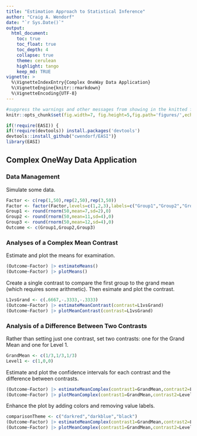 ```yaml
---
title: "Estimation Approach to Statistical Inference"
author: "Craig A. Wendorf"
date: "`r Sys.Date()`"
output:
  html_document:
    toc: true
    toc_float: true
    toc_depth: 4
    collapse: true
    theme: cerulean
    highlight: tango
    keep_md: TRUE
vignette: >
  %\VignetteIndexEntry{Complex OneWay Data Application}
  %\VignetteEngine{knitr::rmarkdown}
  %\VignetteEncoding{UTF-8}
---
```


```r
#suppress the warnings and other messages from showing in the knitted file.
knitr::opts_chunk$set(fig.width=7, fig.height=5,fig.path='figures/',echo=TRUE,warning=FALSE,message=FALSE)
```

```r
if(!require(EASI)) {
if(!require(devtools)) install.packages('devtools')
devtools::install_github("cwendorf/EASI")}
library(EASI)
```

## Complex OneWay Data Application

### Data Management

Simulate some data.
```r
Factor <- c(rep(1,50),rep(2,50),rep(3,50))
Factor <- factor(Factor,levels=c(1,2,3),labels=c("Group1","Group2","Group3"))
Group1 <- round(rnorm(50,mean=7,sd=2),0)
Group2 <- round(rnorm(50,mean=11,sd=4),0)
Group3 <- round(rnorm(50,mean=12,sd=4),0)
Outcome <- c(Group1,Group2,Group3)
```

### Analyses of a Complex Mean Contrast

Estimate and plot the means for examination.
```r
(Outcome~Factor) |> estimateMeans()
(Outcome~Factor) |> plotMeans()
```

Create a single contrast to compare the first group to the grand mean (which requires some arithmetic). Then esimate and plot the contrast.
```r
L1vsGrand <- c(.6667,-.3333,-.3333)
(Outcome~Factor) |> estimateMeanContrast(contrast=L1vsGrand)
(Outcome~Factor) |> plotMeanContrast(contrast=L1vsGrand)
```

### Analysis of a Difference Between Two Contrasts

Rather than setting just one contrast, set two contrasts: one for the Grand Mean and one for Level 1.
```r
GrandMean <- c(1/3,1/3,1/3)
Level1 <- c(1,0,0)
```

Estimate and plot the confidence intervals for each contrast and the difference between contrasts.
```r
(Outcome~Factor) |> estimateMeanComplex(contrast1=GrandMean,contrast2=Level1,labels=c("GrandMean","Level1"))
(Outcome~Factor) |> plotMeanComplex(contrast1=GrandMean,contrast2=Level1,labels=c("GrandMean","Level1"))
```

Enhance the plot by adding colors and removing value labels.
```r
comparisonTheme <- c("darkred","darkblue","black")
(Outcome~Factor) |> estimateMeanComplex(contrast1=GrandMean,contrast2=Level1,labels=c("GrandMean","Level1"))
(Outcome~Factor) |> plotMeanComplex(contrast1=GrandMean,contrast2=Level1,labels=c("GrandMean","Level1"),values=FALSE,col=comparisonTheme)
```
